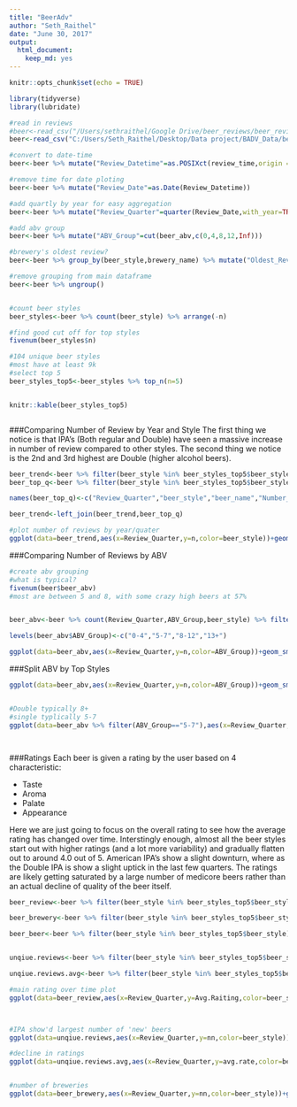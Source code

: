 ---
title: "BeerAdv"
author: "Seth_Raithel"
date: "June 30, 2017"
output: 
  html_document: 
    keep_md: yes
---

```{r setup, include=FALSE}
knitr::opts_chunk$set(echo = TRUE)
```



```{r,include=FALSE}

library(tidyverse)
library(lubridate)

#read in reviews
#beer<-read_csv("/Users/sethraithel/Google Drive/beer_reviews/beer_reviews.csv")
beer<-read_csv("C:/Users/Seth_Raithel/Desktop/Data project/BADV_Data/beer_reviews.csv")

```

```{r,include=FALSE}

#convert to date-time
beer<-beer %>% mutate("Review_Datetime"=as.POSIXct(review_time,origin = "1970-01-01",tz = "GMT"))

#remove time for date ploting
beer<-beer %>% mutate("Review_Date"=as.Date(Review_Datetime))

#add quartly by year for easy aggregation
beer<-beer %>% mutate("Review_Quarter"=quarter(Review_Date,with_year=TRUE))

#add abv group
beer<-beer %>% mutate("ABV_Group"=cut(beer_abv,c(0,4,8,12,Inf)))

#brewery's oldest review?
beer<-beer %>% group_by(beer_style,brewery_name) %>% mutate("Oldest_Review"=min(Review_Quarter))

#remove grouping from main dataframe
beer<-beer %>% ungroup()


#count beer styles
beer_styles<-beer %>% count(beer_style) %>% arrange(-n)

#find good cut off for top styles
fivenum(beer_styles$n)

#104 unique beer styles
#most have at least 9k
#select top 5
beer_styles_top5<-beer_styles %>% top_n(n=5)


knitr::kable(beer_styles_top5)



```

###Comparing Number of Review by Year and Style
The first thing we notice is that IPA's (Both regular and Double) have seen a massive increase in number of review compared to other styles.  The second thing we notice is the 2nd and 3rd highest are Double (higher alcohol beers).
```{r,}
beer_trend<-beer %>% filter(beer_style %in% beer_styles_top5$beer_style) %>% count(Review_Quarter,beer_style)
beer_top_q<-beer %>% filter(beer_style %in% beer_styles_top5$beer_style) %>% group_by(Review_Quarter,beer_style,beer_name) %>%  summarise(n=n(),"Avg.Raiting"=round(mean(review_overall),1))%>% group_by(Review_Quarter,beer_style) %>% top_n(1,wt=n) %>% distinct(Review_Quarter,beer_style,.keep_all=TRUE)

names(beer_top_q)<-c("Review_Quarter","beer_style","beer_name","Number_Reviews","Average_Review")

beer_trend<-left_join(beer_trend,beer_top_q)

#plot number of reviews by year/quater
ggplot(data=beer_trend,aes(x=Review_Quarter,y=n,color=beer_style))+geom_smooth(se=FALSE,method="loess")+coord_cartesian(xlim=c(2002,2011))+ggtitle("Top Beer Styles by Number of Reviews")+xlab("Year")+theme(axis.text.x = element_text(size = 12),axis.text.y = element_text(size=12))

```

###Comparing Number of Reviews by ABV
```{r}
#create abv grouping
#what is typical?
fivenum(beer$beer_abv)
#most are between 5 and 8, with some crazy high beers at 57%


beer_abv<-beer %>% count(Review_Quarter,ABV_Group,beer_style) %>% filter(beer_style %in% beer_styles_top5$beer_style) %>% filter(!is.na(ABV_Group))

levels(beer_abv$ABV_Group)<-c("0-4","5-7","8-12","13+")

ggplot(data=beer_abv,aes(x=Review_Quarter,y=n,color=ABV_Group))+geom_smooth(se=FALSE)+coord_cartesian(xlim=c(2002,2011))


```
###Split ABV by Top Styles

```{r}
ggplot(data=beer_abv,aes(x=Review_Quarter,y=n,color=ABV_Group))+geom_smooth(se=FALSE)


#Double typically 8+
#single typlically 5-7
ggplot(data=beer_abv %>% filter(ABV_Group=="5-7"),aes(x=Review_Quarter,y=n,color=beer_style))+geom_smooth(se=FALSE)+coord_cartesian(xlim=c(2002,2011))




```

###Ratings
Each beer is given a rating by the user based on 4 characteristic:

 * Taste
 * Aroma
 * Palate
 * Appearance

Here we are just going to focus on the overall rating to see how the average rating has changed over time.
Interstingly enough, almost all the beer styles start out with higher ratings (and a lot more variability) and gradually flatten out to around 4.0 out of 5. American IPA's show a slight downturn, where as the Double IPA is show a slight uptick in the last few quarters. The ratings are likely getting saturated by a large number of medicore beers rather than an actual decline of quality of the beer itself.



```{r}
beer_review<-beer %>% filter(beer_style %in% beer_styles_top5$beer_style) %>% group_by(Review_Quarter,beer_style,ABV_Group) %>% summarise("Avg.Raiting"=mean(review_overall)) %>% filter(!is.na(ABV_Group))

beer_brewery<-beer %>% filter(beer_style %in% beer_styles_top5$beer_style) %>% group_by(Review_Quarter,beer_style,brewery_name) %>% summarise("n"=n()) %>% count(Review_Quarter,beer_style)

beer_beer<-beer %>% filter(beer_style %in% beer_styles_top5$beer_style) %>% group_by(Review_Quarter,beer_style,beer_name) %>% summarise("n"=n()) %>% count(Review_Quarter,beer_style)


unqiue.reviews<-beer %>% filter(beer_style %in% beer_styles_top5$beer_style) %>% group_by(Review_Quarter,beer_style,beer_name) %>% count() %>%group_by(beer_name) %>%  mutate("First.Review"=min(Review_Quarter)) %>% filter(Review_Quarter==First.Review) %>% ungroup() %>% count(Review_Quarter,beer_style)

unqiue.reviews.avg<-beer %>% filter(beer_style %in% beer_styles_top5$beer_style) %>% group_by(Review_Quarter,beer_style,beer_name) %>% summarise("avg.rate"=mean(review_overall)) %>%group_by(beer_name) %>%  mutate("First.Review"=min(Review_Quarter)) %>% filter(Review_Quarter==First.Review) %>% ungroup() %>% group_by(Review_Quarter,beer_style) %>% summarise("avg.rate"=mean(avg.rate),n=n())

#main rating over time plot
ggplot(data=beer_review,aes(x=Review_Quarter,y=Avg.Raiting,color=beer_style))+geom_smooth(method="loess",se=FALSE)+geom_point(alpha=0.4)+coord_cartesian(xlim=c(1999,2011))+ggtitle("Top Beer Styles by Overall Review")+xlab("Year")+ylab("Average Rating")+theme(axis.text.x = element_text(size = 12),axis.text.y = element_text(size=12))



#IPA show'd largest number of 'new' beers
ggplot(data=unqiue.reviews,aes(x=Review_Quarter,y=nn,color=beer_style))+geom_smooth(se=FALSE,method="loess")+coord_cartesian(xlim=c(2002,2011))+ggtitle("Top Beer Styles by Number of New Beer Reviews")+ylab("Number of Unique Reviews")+xlab("Year")+theme(axis.text.x = element_text(size = 12),axis.text.y = element_text(size=12))

#decline in ratings
ggplot(data=unqiue.reviews.avg,aes(x=Review_Quarter,y=avg.rate,color=beer_style))+geom_smooth(se=FALSE,method="loess")+coord_cartesian(xlim=c(2002,2011))+ggtitle("Top Beer Styles by Overall Raiting")+xlab("Year")+ylab("Average Raiting (New Beers)")+theme(axis.text.x = element_text(size = 12),axis.text.y = element_text(size=12))


#number of breweries
ggplot(data=beer_brewery,aes(x=Review_Quarter,y=nn,color=beer_style))+geom_smooth(se=FALSE,method="loess")+coord_cartesian(xlim=c(2002,2011))+ggtitle("Top Beer Styles by Number of Breweries")+xlab("Year")+ylab("Number of Breweries")+theme(axis.text.x = element_text(size = 12),axis.text.y = element_text(size=12))



```





